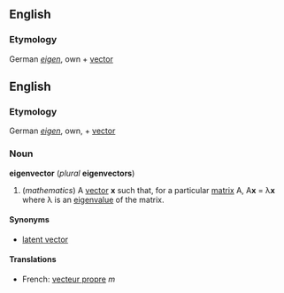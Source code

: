 ==English==
===Etymology===
German ''[[eigen]]'', own + [[vector]]

==English==
===Etymology===
German ''[[eigen]]'', own, + [[vector]]

===Noun===
'''eigenvector''' (''plural'' '''eigenvectors''')

#(''mathematics'') A [[vector]] '''x''' such that, for a particular [[matrix]] A, A'''x''' = &lambda;'''x''' where &lambda; is an [[eigenvalue]] of the matrix.

====Synonyms====
*[[latent vector]]

====Translations====
*French: [[vecteur propre]] ''m''